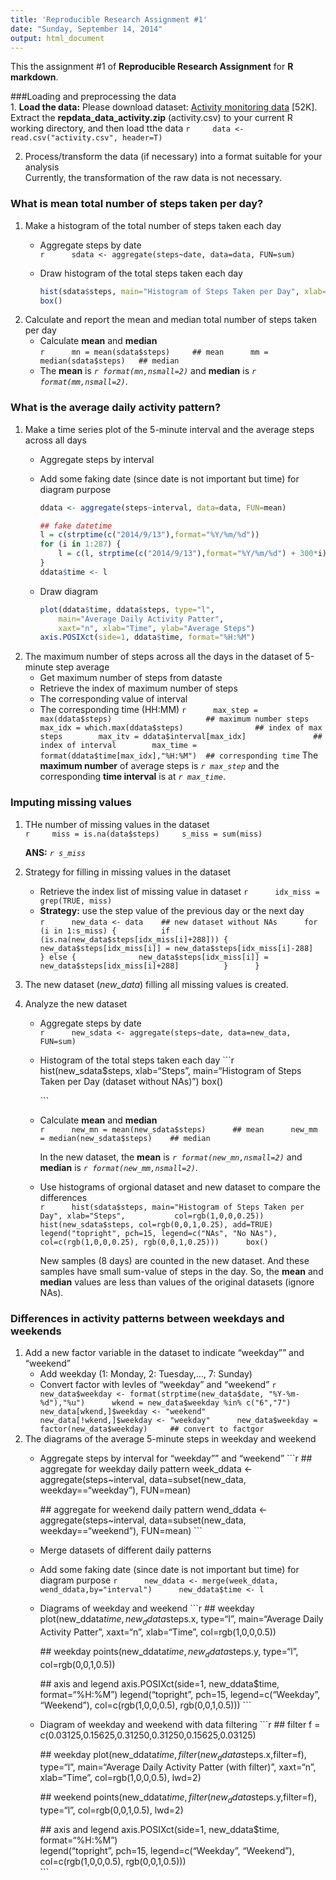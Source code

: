 ```yaml
---
title: 'Reproducible Research Assignment #1'
date: "Sunday, September 14, 2014"
output: html_document
---
```


This the assignment #1 of **Reproducible Research Assignment** for **R markdown**.


###Loading and preprocessing the data  
1. **Load the data:**
    Please download dataset: [Activity monitoring data](https://d396qusza40orc.cloudfront.net/repdata%2Fdata%2Factivity.zip) [52K].  
    Extract the **repdata_data_activity.zip** (activity.csv) to your current R working directory, and then load tthe data
    ```r
    data <- read.csv("activity.csv", header=T)
    ```
  
2. Process/transform the data (if necessary) into a format suitable for your analysis  
    Currently, the transformation of the raw data is not necessary.
  
### What is mean total number of steps taken per day? 
1. Make a histogram of the total number of steps taken each day  
    - Aggregate steps by date  
        ```r
        sdata <- aggregate(steps~date, data=data, FUN=sum) 
        ```
  
    - Draw histogram of the total steps taken each day 
  
        ```r
        hist(sdata$steps, main="Histogram of Steps Taken per Day", xlab="Steps")
        box()
        ```
  
2. Calculate and report the mean and median total number of steps taken per day
    - Calculate **mean** and **median**  
        ```r
        mn = mean(sdata$steps)     ## mean
        mm = median(sdata$steps)   ## median
        ```
    - The **mean** is *`r format(mn,nsmall=2)`* and **median** is
    *`r format(mm,nsmall=2)`*.

### What is the average daily activity pattern?  
1. Make a time series plot of the 5-minute interval and the average steps across
all days
    - Aggregate steps by interval  
    - Add some faking date (since date is not important but time) for diagram
    purpose
    
        ```r
        ddata <- aggregate(steps~interval, data=data, FUN=mean)  
        
        ## fake datetime
        l = c(strptime(c("2014/9/13"),format="%Y/%m/%d"))
        for (i in 1:287) {
            l = c(l, strptime(c("2014/9/13"),format="%Y/%m/%d") + 300*i)
        }
        ddata$time <- l  
        ```
    
    - Draw diagram
    
        ```r
        plot(ddata$time, ddata$steps, type="l",
            main="Average Daily Activity Patter",
            xaxt="n", xlab="Time", ylab="Average Steps")
        axis.POSIXct(side=1, ddata$time, format="%H:%M")
        ```
  
2. The maximum number of steps across all the days in the dataset of 5-minute
step average
    - Get maximum number of steps from dataste
    - Retrieve the index of maximum number of steps
    - The corresponding value of interval
    - The corresponding time (HH:MM)
        ```r
        max_step = max(ddata$steps)                     ## maximum number steps  
        max_idx = which.max(ddata$steps)                ## index of max steps  
        max_itv = ddata$interval[max_idx]               ## index of interval  
        max_time = format(ddata$time[max_idx],"%H:%M")  ## corresponding time  
        ```
  The **maximum number** of average steps is *`r max_step`* and the
  corresponding **time interval** is at *`r max_time`*. 
    
### Imputing missing values
1. THe number of missing values in the dataset  
    ```r
    miss = is.na(data$steps)
    s_miss = sum(miss)  
    ``` 
    
    **ANS:** *`r s_miss`*
    
2. Strategy for filling in missing values in the dataset  
    - Retrieve the index list of missing value in dataset
        ```r
        idx_miss = grep(TRUE, miss)
        ```  
    - **Strategy:** use the step value of the previous day or the next day  
        ```r
        new_data <- data    ## new dataset without NAs
        for (i in 1:s_miss) {
            if (is.na(new_data$steps[idx_miss[i]+288])) {
                new_data$steps[idx_miss[i]] = new_data$steps[idx_miss[i]-288]
            } else {
                new_data$steps[idx_miss[i]] = new_data$steps[idx_miss[i]+288]
            }
        }
        ```
3. The new dataset (*new_data*) filling all missing values is created.  
4. Analyze the new dataset
    - Aggregate steps by date  
        ```r
        new_sdata <- aggregate(steps~date, data=new_data, FUN=sum)
        ```
        
    - Histogram of the total steps taken each day
        ```r
        hist(new_sdata$steps, xlab="Steps",
             main="Histogram of Steps Taken per Day (dataset without NAs)")
        box()
      
        ```
        
    - Calculate **mean** and **median**  
        ```r
        new_mn = mean(new_sdata$steps)      ## mean
        new_mm = median(new_sdata$steps)    ## median
        ```
        
        In the new dataset, the **mean** is *`r format(new_mn,nsmall=2)`* and
        **median** is *`r format(new_mm,nsmall=2)`*.
        
    - Use histograms of orgional dataset and new dataset to compare the differences        
        ```r
        hist(sdata$steps, main="Histogram of Steps Taken per Day", xlab="Steps",
             col=rgb(1,0,0,0.25))
        hist(new_sdata$steps, col=rgb(0,0,1,0.25), add=TRUE)
        legend("topright", pch=15, legend=c("NAs", "No NAs"),
               col=c(rgb(1,0,0,0.25), rgb(0,0,1,0.25)))
        box()
        ```
        
        New samples (8 days) are counted in the new dataset. And these samples
        have small sum-value of steps in the day. So, the **mean** and 
        **median** values are less than values of the original datasets
        (ignore NAs).

### Differences in activity patterns between weekdays and weekends
1. Add a new factor variable in the dataset to indicate "weekday"" and "weekend"  
    - Add weekday (1: Monday, 2: Tuesday,..., 7: Sunday)
    - Convert factor with levles of "weekday" and "weekend" 
        ```r
        new_data$weekday <- format(strptime(new_data$date, "%Y-%m-%d"),"%u")
        wkend = new_data$weekday %in% c("6","7")
        new_data[wkend,]$weekday <- "weekend"
        new_data[!wkend,]$weekday <- "weekday"
        new_data$weekday = factor(new_data$weekday)     ## convert to factgor
        ```
  
2. The diagrams of the average 5-minute steps in weekday and weekend
    - Aggregate steps by interval for "weekday"" and "weekend"
        ```r
        ## aggregate for weekday daily pattern
        week_ddata <- aggregate(steps~interval,
                                data=subset(new_data, weekday=="weekday"),
                                FUN=mean)
        
        ## aggregate for weekend daily pattern
        wend_ddata <- aggregate(steps~interval, 
                                data=subset(new_data, weekday=="weekend"),
                                FUN=mean)
    ```

    - Merge datasets of different daily patterns
    - Add some faking date (since date is not important but time) for diagram
    purpose
        ```r
        new_ddata <- merge(week_ddata, wend_ddata,by="interval")
        new_ddata$time <- l
        ```

    - Diagrams of weekday and weekend
        ```r
        ## weekday
        plot(new_ddata$time, new_ddata$steps.x, type="l", 
             main="Average Daily Activity Patter", xaxt="n", xlab="Time",
             col=rgb(1,0,0,0.5))
        
        ## weekday
        points(new_ddata$time, new_ddata$steps.y, type="l", col=rgb(0,0,1,0.5))
        
        ## axis and legend
        axis.POSIXct(side=1, new_ddata$time, format="%H:%M")
        legend("topright", pch=15, legend=c("Weekday", "Weekend"),
               col=c(rgb(1,0,0,0.5), rgb(0,0,1,0.5)))
    ```

    - Diagram of weekday and weekend with data filtering
        ```r
        ## filter
        f = c(0.03125,0.15625,0.31250,0.31250,0.15625,0.03125)
        
        ## weekday
        plot(new_ddata$time, filter(new_ddata$steps.x,filter=f), type="l", 
             main="Average Daily Activity Patter (with filter)",
             xaxt="n", xlab="Time", col=rgb(1,0,0,0.5), lwd=2)

        ## weekend
        points(new_ddata$time, filter(new_ddata$steps.y,filter=f), type="l",
               col=rgb(0,0,1,0.5), lwd=2)
        
        ## axis and legend
        axis.POSIXct(side=1, new_ddata$time, format="%H:%M")               
        legend("topright", pch=15, legend=c("Weekday", "Weekend"),
               col=c(rgb(1,0,0,0.5), rgb(0,0,1,0.5)))       
        ```  
    
        





    
    

  
  
  
  
